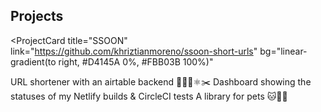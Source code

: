 ## Projects

<ProjectCard
  title="SSOON"
  link="https://github.com/khriztianmoreno/ssoon-short-urls"
  bg="linear-gradient(to right, #D4145A 0%, #FBB03B 100%)"
>
URL shortener with an airtable backend 👨🏼‍💻⚛️✂️
</ProjectCard>
<ProjectCard title="Status Dashboard" link="https://github.com/khriztianmoreno/gatsby-status-dashboard" bg="linear-gradient(to right, #662D8C 0%, #ED1E79 100%)">
Dashboard showing the statuses of my Netlify builds & CircleCI tests
</ProjectCard>
<ProjectCard title="Pet Library" link="https://github.com/khriztianmoreno/pet-libraryr" bg="linear-gradient(to right, #009245 0%, #FCEE21 100%)">
A library for pets 🐱🐶🐰
</ProjectCard>
